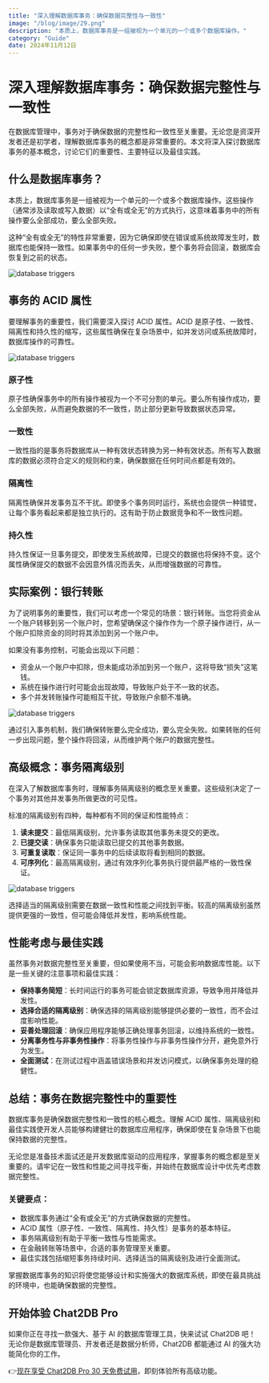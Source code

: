 ```yaml
---
title: "深入理解数据库事务：确保数据完整性与一致性"
image: "/blog/image/29.png"
description: "本质上，数据库事务是一组被视为一个单元的一个或多个数据库操作。"
category: "Guide"
date: 2024年11月12日
---
```


# 深入理解数据库事务：确保数据完整性与一致性

在数据库管理中，事务对于确保数据的完整性和一致性至关重要。无论您是资深开发者还是初学者，理解数据库事务的概念都是非常重要的。本文将深入探讨数据库事务的基本概念，讨论它们的重要性、主要特征以及最佳实践。

## 什么是数据库事务？

本质上，数据库事务是一组被视为一个单元的一个或多个数据库操作。这些操作（通常涉及读取或写入数据）以“全有或全无”的方式执行，这意味着事务中的所有操作要么全部成功，要么全部失败。

这种“全有或全无”的特性非常重要，因为它确保即使在错误或系统故障发生时，数据库也能保持一致性。如果事务中的任何一步失败，整个事务将会回滚，数据库会恢复到之前的状态。

![database triggers](/image/blog/transactions/1.png)

## 事务的 ACID 属性

要理解事务的重要性，我们需要深入探讨 ACID 属性。ACID 是原子性、一致性、隔离性和持久性的缩写，这些属性确保在复杂场景中，如并发访问或系统故障时，数据库操作的可靠性。

![database triggers](/image/blog/transactions/2.png)

### 原子性

原子性确保事务中的所有操作被视为一个不可分割的单元。要么所有操作成功，要么全部失败，从而避免数据的不一致性，防止部分更新导致数据状态异常。

### 一致性

一致性指的是事务将数据库从一种有效状态转换为另一种有效状态。所有写入数据库的数据必须符合定义的规则和约束，确保数据在任何时间点都是有效的。

### 隔离性

隔离性确保并发事务互不干扰。即使多个事务同时运行，系统也会提供一种错觉，让每个事务看起来都是独立执行的。这有助于防止数据竞争和不一致性问题。

### 持久性

持久性保证一旦事务提交，即使发生系统故障，已提交的数据也将保持不变。这个属性确保提交的数据不会因意外情况而丢失，从而增强数据的可靠性。

## 实际案例：银行转账

为了说明事务的重要性，我们可以考虑一个常见的场景：银行转账。当您将资金从一个账户转移到另一个账户时，您希望确保这个操作作为一个原子操作进行，从一个账户扣除资金的同时将其添加到另一个账户中。

如果没有事务控制，可能会出现以下问题：

- 资金从一个账户中扣除，但未能成功添加到另一个账户，这将导致“损失”这笔钱。
- 系统在操作进行时可能会出现故障，导致账户处于不一致的状态。
- 多个并发转账操作可能相互干扰，导致账户余额不准确。

![database triggers](/image/blog/transactions/3.png)

通过引入事务机制，我们确保转账要么完全成功，要么完全失败。如果转账的任何一步出现问题，整个操作将回滚，从而维护两个账户的数据完整性。

## 高级概念：事务隔离级别

在深入了解数据库事务时，理解事务隔离级别的概念至关重要。这些级别决定了一个事务对其他并发事务所做更改的可见性。

标准的隔离级别有四种，每种都有不同的保证和性能特点：

1. **读未提交**：最低隔离级别，允许事务读取其他事务未提交的更改。
2. **已提交读**：确保事务只能读取已提交的其他事务数据。
3. **可重复读取**：保证同一事务中的后续读取将看到相同的数据。
4. **可序列化**：最高隔离级别，通过有效序列化事务执行提供最严格的一致性保证。

![database triggers](/image/blog/transactions/4.png)

选择适当的隔离级别需要在数据一致性和性能之间找到平衡。较高的隔离级别虽然提供更强的一致性，但可能会降低并发性，影响系统性能。

## 性能考虑与最佳实践

虽然事务对数据完整性至关重要，但如果使用不当，可能会影响数据库性能。以下是一些关键的注意事项和最佳实践：

- **保持事务简短**：长时间运行的事务可能会锁定数据库资源，导致争用并降低并发性。
- **选择合适的隔离级别**：确保选择的隔离级别能够提供必要的一致性，而不会过度影响性能。
- **妥善处理回滚**：确保应用程序能够正确处理事务回滚，以维持系统的一致性。
- **分离事务性与非事务性操作**：将事务性操作与非事务性操作分开，避免意外行为发生。
- **全面测试**：在测试过程中涵盖错误场景和并发访问模式，以确保事务处理的稳健性。

## 总结：事务在数据完整性中的重要性

数据库事务是确保数据完整性和一致性的核心概念。理解 ACID 属性、隔离级别和最佳实践使开发人员能够构建健壮的数据库应用程序，确保即使在复杂场景下也能保持数据的完整性。

无论您是准备技术面试还是开发数据库驱动的应用程序，掌握事务的概念都是至关重要的。请牢记在一致性和性能之间寻找平衡，并始终在数据库设计中优先考虑数据完整性。

### 关键要点：

- 数据库事务通过“全有或全无”的方式确保数据的完整性。
- ACID 属性（原子性、一致性、隔离性、持久性）是事务的基本特征。
- 事务隔离级别有助于平衡一致性与性能需求。
- 在金融转账等场景中，合适的事务管理至关重要。
- 最佳实践包括缩短事务持续时间、选择适当的隔离级别及进行全面测试。

掌握数据库事务的知识将使您能够设计和实施强大的数据库系统，即使在最具挑战的环境中，也能确保数据的完整性。

## 开始体验 Chat2DB Pro

如果你正在寻找一款强大、基于 AI 的数据库管理工具，快来试试 Chat2DB 吧！无论你是数据库管理员、开发者还是数据分析师，Chat2DB 都能通过 AI 的强大功能简化你的工作。

👉[现在享受 Chat2DB Pro 30 天免费试用](https://chat2db.ai/zh-CN/pricing)，即刻体验所有高级功能。
